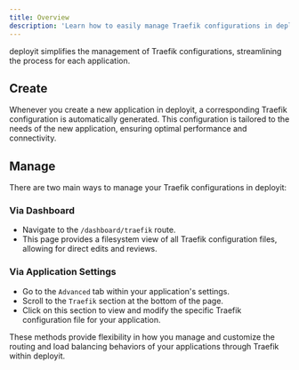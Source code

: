 ```yaml
---
title: Overview
description: 'Learn how to easily manage Traefik configurations in deployit for each application.'
---
```


deployit simplifies the management of Traefik configurations, streamlining the process for each application.

## Create

Whenever you create a new application in deployit, a corresponding Traefik configuration is automatically generated. This configuration is tailored to the needs of the new application, ensuring optimal performance and connectivity.

## Manage

There are two main ways to manage your Traefik configurations in deployit:

### Via Dashboard

- Navigate to the `/dashboard/traefik` route.
- This page provides a filesystem view of all Traefik configuration files, allowing for direct edits and reviews.

### Via Application Settings

- Go to the `Advanced` tab within your application's settings.
- Scroll to the `Traefik` section at the bottom of the page.
- Click on this section to view and modify the specific Traefik configuration file for your application.

These methods provide flexibility in how you manage and customize the routing and load balancing behaviors of your applications through Traefik within deployit.